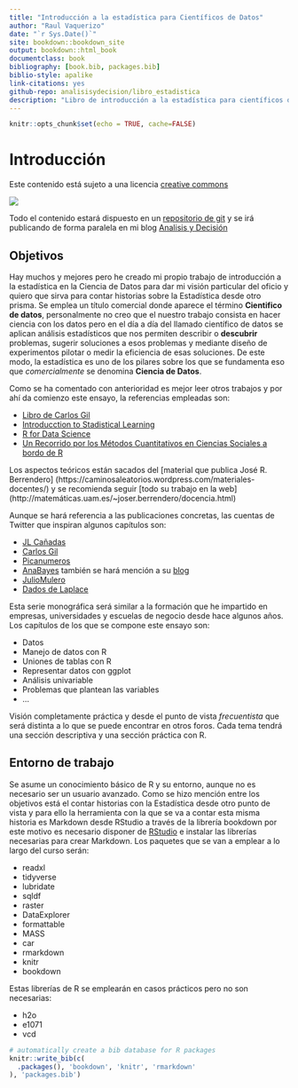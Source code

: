 ```yaml
--- 
title: "Introducción a la estadística para Científicos de Datos"
author: "Raul Vaquerizo"
date: "`r Sys.Date()`"
site: bookdown::bookdown_site
output: bookdown::html_book
documentclass: book
bibliography: [book.bib, packages.bib]
biblio-style: apalike
link-citations: yes
github-repo: analisisydecision/libro_estadistica
description: "Libro de introducción a la estadística para científicos de datos"
---
```



```r
knitr::opts_chunk$set(echo = TRUE, cache=FALSE)
```
# Introducción

Este contenido está sujeto a una licencia [creative commons](https://creativecommons.org/licenses/by-nc-sa/4.0/deed.es) 

![](https://www3.gobiernodecanarias.org/medusa/wiki/images/5/5a/00-Logo-Creative-Commons.png)

Todo el contenido estará dispuesto en un [repositorio de git](https://github.com/analisisydecision/Estadistica-data-scientist) y se irá publicando de forma paralela en mi blog [Analisis y Decisión](https://analisisydecision.es/)


## Objetivos

Hay muchos y mejores pero he creado mi propio trabajo de introducción a la estadística en la Ciencia de Datos para dar mi visión particular del oficio y quiero que sirva para contar historias sobre la Estadística desde otro prisma. Se emplea un título comercial donde aparece el término **Cientifico de datos**, personalmente no creo que el nuestro trabajo consista en hacer ciencia con los datos pero en el día a día del llamado científico de datos se aplican análisis estadísticos que nos permiten describir o **descubrir** problemas, sugerir soluciones a esos problemas y mediante diseño de experimentos pilotar o medir la eficiencia de esas soluciones. De este modo, la estadística es uno de los pilares sobre los que se fundamenta eso que _comercialmente_ se denomina **Ciencia de Datos**. 

Como se ha comentado con anterioridad es mejor leer otros trabajos y por ahí da comienzo este ensayo, la referencias empleadas son:

- [Libro de Carlos Gil](https://datanalytics.com/libro_estadistica/index.html)
- [Introducction to Stadistical Learning](https://fcorowe.github.io/sl/)
- [R for Data Science](https://es.r4ds.hadley.nz/index.html)
- [Un Recorrido por los Métodos Cuantitativos en Ciencias Sociales a bordo de R](https://estadisticacienciassocialesr.rbind.io/)

Los aspectos teóricos están sacados del [material que publica José R. Berrendero] (https://caminosaleatorios.wordpress.com/materiales-docentes/) y se recomienda seguir [todo su trabajo en la web] (http://matemáticas.uam.es/~joser.berrendero/docencia.html)

Aunque se hará referencia a las publicaciones concretas, las cuentas de Twitter que inspiran algunos capítulos son:

- [JL Cañadas](https://twitter.com/joscani)
- [Carlos Gil](https://twitter.com/gilbellosta)
- [Picanumeros](https://twitter.com/Picanumeros)
- [AnaBayes](https://twitter.com/AnaBayes) también se hará mención a su [blog](http://anabelforte.com/)
- [JulioMulero](https://twitter.com/juliomulero)
- [Dados de Laplace](https://twitter.com/DadosdeLaplace)


Esta serie monográfica será similar a la formación que he impartido en empresas, universidades y escuelas de negocio desde hace algunos años. Los capítulos de los que se compone este ensayo son:

- Datos
- Manejo de datos con R
- Uniones de tablas con R
- Representar datos con ggplot
- Análisis univariable
- Problemas que plantean las variables
- ...


Visión completamente práctica y desde el punto de vista _frecuentista_ que será distinta a lo que se puede encontrar en otros foros. Cada tema tendrá una sección descriptiva y una sección práctica con R.

## Entorno de trabajo

Se asume un conocimiento básico de R y su entorno, aunque no es necesario ser un usuario avanzado. Como se hizo mención entre los objetivos está el contar historias con la Estadística desde otro punto de vista y para ello la herramienta con la que se va a contar esta misma historia es Markdown desde RStudio a través de la librería bookdown por este motivo es necesario disponer de [RStudio](https://www.rstudio.com/) e instalar las librerías necesarias para crear Markdown. Los paquetes que se van a emplear a lo largo del curso serán:

- readxl
- tidyverse
- lubridate
- sqldf
- raster
- DataExplorer
- formattable
- MASS
- car
- rmarkdown
- knitr
- bookdown

Estas librerías de R se emplearán en casos prácticos pero no son necesarias: 

- h2o
- e1071
- vcd


```r
# automatically create a bib database for R packages
knitr::write_bib(c(
  .packages(), 'bookdown', 'knitr', 'rmarkdown'
), 'packages.bib')
```

